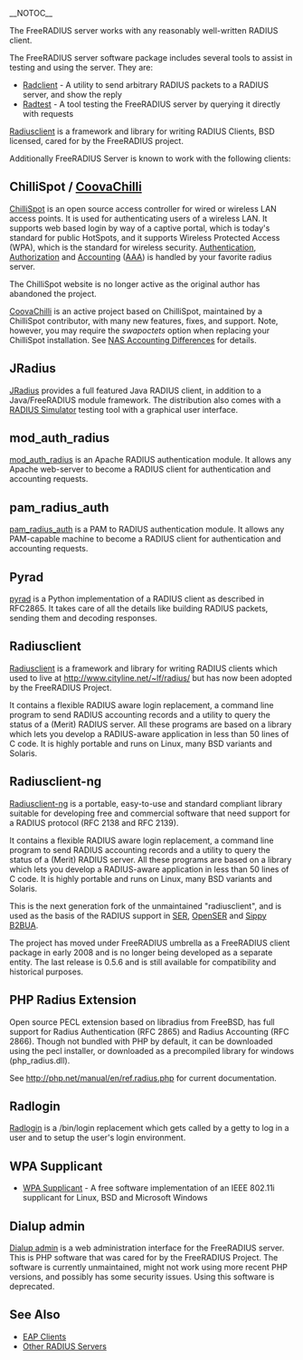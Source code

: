 __NOTOC__

The FreeRADIUS server works with any reasonably well-written RADIUS client.

The FreeRADIUS server software package includes several tools to assist in testing and using the server. They are:

* [[Radclient]] - A utility to send arbitrary RADIUS packets to a RADIUS server, and show the reply
* [[Radtest]] - A tool testing the FreeRADIUS server by querying it directly with requests

[[Radiusclient]] is a framework and library for writing RADIUS Clients, BSD licensed, cared for by the FreeRADIUS project.

Additionally FreeRADIUS Server is known to work with the following clients:

==ChilliSpot / [http://coova.org/CoovaChilli CoovaChilli]==

[http://www.chillispot.org/ ChilliSpot] is an open source access controller for wired or wireless LAN access points. It is used for authenticating users of a wireless LAN. It supports web based login by way of a captive portal, which is today's standard for public HotSpots, and it supports Wireless Protected Access (WPA), which is the standard for wireless security. [[Authentication]], [[Authorization]] and [[Accounting]] ([[AAA]]) is handled by your favorite radius server.

The ChilliSpot website is no longer active as the original author has abandoned the project.

[http://coova.org/CoovaChilli CoovaChilli] is an active project based on ChilliSpot, maintained by a ChilliSpot contributor, with many new features, fixes, and support. Note, however, you may require the ''swapoctets'' option when replacing your ChilliSpot installation. See [[NAS Accounting Differences]] for details.

==JRadius==

[http://www.coova.org/JRadius/ JRadius] provides a full featured Java RADIUS client, in addition to a Java/FreeRADIUS module framework. The distribution also comes with a [http://coova.org/wiki/index.php/JRadius/Simulator RADIUS Simulator] testing tool with a graphical user interface.

==mod_auth_radius==

[http://www.freeradius.org/mod_auth_radius/ mod_auth_radius] is an Apache RADIUS authentication module. It allows any Apache web-server to become a RADIUS client for authentication and accounting requests.

==pam_radius_auth==

[http://www.freeradius.org/pam_radius_auth/ pam_radius_auth] is a PAM to RADIUS authentication module. It allows any PAM-capable machine to become a RADIUS client for authentication and accounting requests.

==Pyrad==

[http://www.wiggy.net/code/pyrad/ pyrad] is a Python implementation of a RADIUS client as described in RFC2865. It takes care of all the details like building RADIUS packets, sending them and decoding responses.

==Radiusclient==

[[Radiusclient]] is a framework and library for writing RADIUS clients which used to live at http://www.cityline.net/~lf/radius/ but has now been adopted by the FreeRADIUS Project.

It contains a flexible RADIUS aware login replacement, a command line program to send RADIUS accounting records and a utility to query the status of a (Merit) RADIUS server. All these programs are based on a library which lets you develop a RADIUS-aware application in less than 50 lines of C code. It is highly portable and runs on Linux, many BSD variants and Solaris.

==Radiusclient-ng==

[http://developer.berlios.de/projects/radiusclient-ng/ Radiusclient-ng] is a portable, easy-to-use and standard compliant library suitable for developing free and commercial software that need support for a RADIUS protocol (RFC 2138 and RFC 2139).

It contains a flexible RADIUS aware login replacement, a command line program to send RADIUS accounting records and a utility to query the status of a (Merit) RADIUS server. All these programs are based on a library which lets you develop a RADIUS-aware application in less than 50 lines of C code. It is highly portable and runs on Linux, many BSD variants and Solaris.

This is the next generation fork of the unmaintained "radiusclient", and is used as the basis of the RADIUS support in [http://www.iptel.org/ser SER], [http://www.openser.org/ OpenSER] and [http://www.b2bua.org/ Sippy B2BUA].

The project has moved under FreeRADIUS umbrella as a FreeRADIUS client package in early 2008 and is no longer being developed as a separate entity.  The last release is 0.5.6 and is still available for compatibility and historical purposes.

==PHP Radius Extension==

Open source PECL extension based on libradius from FreeBSD, has full support for Radius Authentication (RFC 2865) and Radius Accounting (RFC 2866). Though not bundled with PHP by default, it can be downloaded using the pecl installer, or downloaded as a precompiled library for windows (php_radius.dll).

See http://php.net/manual/en/ref.radius.php for current documentation.

==Radlogin==

[[Radlogin]] is a /bin/login replacement which gets called by a getty to log in a user and to setup the user's login environment.

==WPA Supplicant==

* [[WPA Supplicant]] - A free software implementation of an IEEE 802.11i supplicant for Linux, BSD and Microsoft Windows

==Dialup admin==

[[Dialup admin]] is a web administration interface for the FreeRADIUS server.
This is PHP software that was cared for by the FreeRADIUS Project.
The software is currently unmaintained, might not work using more recent PHP versions, and possibly has some security issues. Using this software is deprecated.

==See Also==

* [[EAP Clients]]
* [[Other RADIUS Servers]]